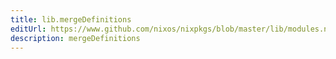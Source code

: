 ```yaml
---
title: lib.mergeDefinitions
editUrl: https://www.github.com/nixos/nixpkgs/blob/master/lib/modules.nix#L811C22
description: mergeDefinitions
---
```




<LinkCard
    title="Contribute Now!"
    description="API Documentation is done in our source code"
    href="https://www.github.com/nixos/nixpkgs/blob/master/lib/modules.nix#L811C22"
/>

